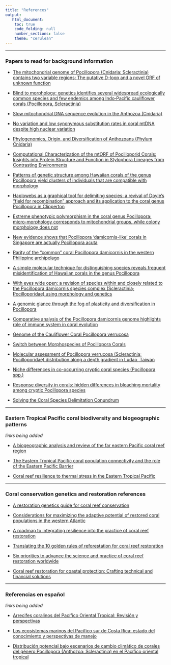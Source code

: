 ```yaml
---
title: "References"
output:
   html_document:
    toc: true
    code_folding: null
    number_sections: false
    theme: "cerulean"
---
```


***

### Papers to read for background information  

* [The mitochondrial genome of Pocillopora (Cnidaria: Scleractinia) contains two variable regions: The putative D-loop and a novel ORF of unknown function](https://www.sciencedirect.com/science/article/abs/pii/S0378111907003666?via%3Dihub)  

* [Blind to morphology: genetics identifies several widespread ecologically common species and few endemics among Indo‐Pacific cauliflower corals (Pocillopora, Scleractinia)](https://onlinelibrary.wiley.com/doi/10.1111/jbi.12110)  

* [Slow mitochondrial DNA sequence evolution in the Anthozoa (Cnidaria)](https://onlinelibrary.wiley.com/doi/full/10.1046/j.1365-294X.2002.01652.x)

* [No variation and low synonymous substitution rates in coral mtDNA despite high nuclear variation](https://bmcecolevol.biomedcentral.com/articles/10.1186/1471-2148-6-24)

* [Phylogenomics, Origin, and Diversification of Anthozoans (Phylum Cnidaria)](https://doi.org/10.1093/sysbio/syaa103)

* [Computational Characterization of the mtORF of Pocilloporid Corals: Insights into Protein Structure and Function in Stylophora Lineages from Contrasting Environments](https://www.mdpi.com/2073-4425/10/5/324)

* [Patterns of genetic structure among Hawaiian corals of the genus Pocillopora yield clusters of individuals that are compatible with morphology](https://doi.org/10.1016/j.crvi.2007.12.003)

* [Haplowebs as a graphical tool for delimiting species: a revival of Doyle's "field for recombination" approach and its application to the coral genus Pocillopora in Clipperton](https://bmcecolevol.biomedcentral.com/articles/10.1186/1471-2148-10-372) 

* [Extreme phenotypic polymorphism in the coral genus Pocillopora; micro-morphology corresponds to mitochondrial groups, while colony morphology does not](https://doi.org/10.5343/bms.2012.1080)

* [New evidence shows that Pocillopora ‘damicornis-like’ corals in Singapore are actually Pocillopora acuta](https://bdj.pensoft.net/articles.php?id=11407)

* [Rarity of the “common” coral Pocillopora damicornis in the western Philippine archipelago](https://link.springer.com/article/10.1007/s00338-018-1729-3)

* [A simple molecular technique for distinguishing species reveals frequent misidentification of Hawaiian corals in the genus Pocillopora](https://peerj.com/articles/4355/) 

* [With eyes wide open: a revision of species within and closely related to the Pocillopora damicornis species complex (Scleractinia; Pocilloporidae) using morphology and genetics](https://onlinelibrary.wiley.com/doi/abs/10.1111/zoj.12092)

* [A genomic glance through the fog of plasticity and diversification in Pocillopora](https://www.nature.com/articles/s41598-017-06085-3)

* [Comparative analysis of the Pocillopora damicornis genome highlights role of immune system in coral evolution](https://www.nature.com/articles/s41598-018-34459-8)

* [Genome of the Cauliflower Coral Pocillopora verrucosa](https://academic.oup.com/gbe/article/12/10/1911/5898631)

* [Switch between Morphospecies of Pocillopora Corals](https://www.journals.uchicago.edu/doi/full/10.1086/682363)

* [Molecular assessment of Pocillopora verrucosa (Scleractinia; Pocilloporidae) distribution along a depth gradient in Ludao, Taiwan](https://peerj.com/articles/5797/)

* [Niche differences in co-occurring cryptic coral species (Pocillopora spp.)](https://link.springer.com/article/10.1007/s00338-021-02107-9)

* [Response diversity in corals: hidden differences in bleaching mortality among cryptic Pocillopora species](https://esajournals.onlinelibrary.wiley.com/doi/10.1002/ecy.3324)

* [Solving the Coral Species Delimitation Conundrum](https://academic.oup.com/sysbio/article/71/2/461/6372710?login=true)

***

### Eastern Tropical Pacific coral biodiversity and biogeographic patterns 
*links being added*

* [A biogeographic analysis and review of the far eastern Pacific coral reef region](https://link.springer.com/article/10.1007/s003380050220)

* [The Eastern Tropical Pacific coral population connectivity and the role of the Eastern Pacific Barrier](https://www.nature.com/articles/s41598-018-27644-2)

* [Coral reef resilience to thermal stress in the Eastern Tropical Pacific](https://onlinelibrary.wiley.com/doi/abs/10.1111/gcb.15126)

***

### Coral conservation genetics and restoration references

* [A restoration genetics guide for coral reef conservation](https://doi.org/10.1111/j.1365-294X.2008.03787.x)

* [Considerations for maximizing the adaptive potential of restored coral populations in the western Atlantic](https://doi.org/10.1002/eap.1978)

* [A roadmap to integrating resilience into the practice of coral reef restoration](https://onlinelibrary.wiley.com/doi/10.1111/gcb.16212)

* [Translating the 10 golden rules of reforestation for coral reef restoration](https://doi.org/10.1111/cobi.13890)

* [Six priorities to advance the science and practice of coral reef restoration worldwide](https://onlinelibrary.wiley.com/doi/10.1111/rec.13498)\

* [Coral reef restoration for coastal protection: Crafting technical and financial solutions](https://doi.org/10.1016/j.jenvman.2022.114718)

***

### Referencias en español 
*links being added*

* [Arrecifes coralinos del Pacífico Oriental Tropical: Revisión y perspectivas](https://revistas.ucr.ac.cr/index.php/rbt/article/view/23961)

* [Los ecosistemas marinos del Pacífico sur de Costa Rica: estado del conocimiento y perspectivas de manejo](https://revistas.ucr.ac.cr/index.php/rbt/article/view/26832)

* [Distribución potencial bajo escenarios de cambio climático de corales del género Pocillopora (Anthozoa: Scleractinia) en el Pacífico oriental tropical](http://www.scielo.org.mx/scielo.php?script=sci_arttext&pid=S1870-34532019000100613)
